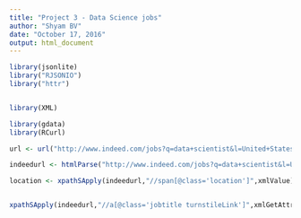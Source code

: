 ```yaml
---
title: "Project 3 - Data Science jobs"
author: "Shyam BV"
date: "October 17, 2016"
output: html_document
---
```


```r


library(jsonlite)
library("RJSONIO")
library("httr")


library(XML)

library(gdata)
library(RCurl)

```



```r
url <- url("http://www.indeed.com/jobs?q=data+scientist&l=United+States")

indeedurl <- htmlParse("http://www.indeed.com/jobs?q=data+scientist&l=United+States")

location <- xpathSApply(indeedurl,"//span[@class='location']",xmlValue)


xpathSApply(indeedurl,"//a[@class='jobtitle turnstileLink']",xmlGetAttr,'href')



```

